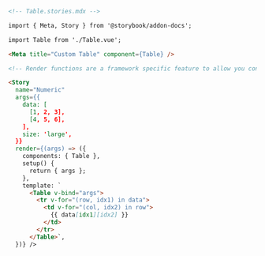 ```md
<!-- Table.stories.mdx -->

import { Meta, Story } from '@storybook/addon-docs';

import Table from './Table.vue';

<Meta title="Custom Table" component={Table} />

<!-- Render functions are a framework specific feature to allow you control on how the component renders -->

<Story
  name="Numeric"
  args={{
    data: [
      [1, 2, 3],
      [4, 5, 6],
    ],
    size: 'large',
  }}
  render={(args) => ({
    components: { Table },
    setup() {
      return { args };
    },
    template: `
      <Table v-bind="args">
        <tr v-for="(row, idx1) in data">
          <td v-for="(col, idx2) in row">
            {{ data[idx1][idx2] }}
          </td>
        </tr>
      </Table>`,
  })} />
```